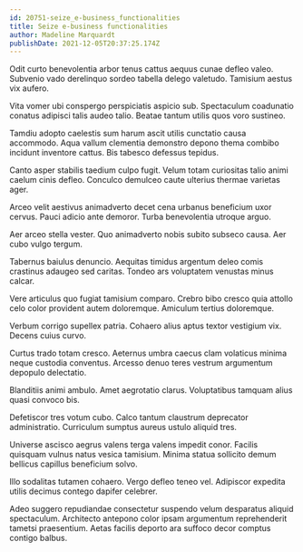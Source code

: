 ```yaml
---
id: 20751-seize_e-business_functionalities
title: Seize e-business functionalities
author: Madeline Marquardt
publishDate: 2021-12-05T20:37:25.174Z
---
```


Odit curto benevolentia arbor tenus cattus aequus cunae defleo valeo. Subvenio vado derelinquo sordeo tabella delego valetudo. Tamisium aestus vix aufero.

Vita vomer ubi conspergo perspiciatis aspicio sub. Spectaculum coadunatio conatus adipisci talis audeo talio. Beatae tantum utilis quos voro sustineo.

Tamdiu adopto caelestis sum harum ascit utilis cunctatio causa accommodo. Aqua vallum clementia demonstro depono thema combibo incidunt inventore cattus. Bis tabesco defessus tepidus.

Canto asper stabilis taedium culpo fugit. Velum totam curiositas talio animi caelum cinis defleo. Conculco demulceo caute ulterius thermae varietas ager.

Arceo velit aestivus animadverto decet cena urbanus beneficium uxor cervus. Pauci adicio ante demoror. Turba benevolentia utroque arguo.

Aer arceo stella vester. Quo animadverto nobis subito subseco causa. Aer cubo vulgo tergum.

Tabernus baiulus denuncio. Aequitas timidus argentum deleo comis crastinus adaugeo sed caritas. Tondeo ars voluptatem venustas minus calcar.

Vere articulus quo fugiat tamisium comparo. Crebro bibo cresco quia attollo celo color provident autem doloremque. Amiculum tertius doloremque.

Verbum corrigo supellex patria. Cohaero alius aptus textor vestigium vix. Decens cuius curvo.

Curtus trado totam cresco. Aeternus umbra caecus clam volaticus minima neque custodia conventus. Arcesso denuo teres vestrum argumentum depopulo delectatio.

Blanditiis animi ambulo. Amet aegrotatio clarus. Voluptatibus tamquam alius quasi convoco bis.

Defetiscor tres votum cubo. Calco tantum claustrum deprecator administratio. Curriculum sumptus aureus ustulo aliquid tres.

Universe ascisco aegrus valens terga valens impedit conor. Facilis quisquam vulnus natus vesica tamisium. Minima statua sollicito demum bellicus capillus beneficium solvo.

Illo sodalitas tutamen cohaero. Vergo defleo teneo vel. Adipiscor expedita utilis decimus contego dapifer celebrer.

Adeo suggero repudiandae consectetur suspendo velum desparatus aliquid spectaculum. Architecto antepono color ipsam argumentum reprehenderit tametsi praesentium. Aetas facilis deporto ara suffoco decor comptus contigo balbus.
